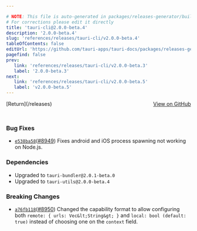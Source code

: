 ```yaml
---

# NOTE: This file is auto-generated in packages/releases-generator/build.ts
# For corrections please edit it directly
title: 'tauri-cli@2.0.0-beta.4'
description: '2.0.0-beta.4'
slug: 'references/releases/tauri-cli/v2.0.0-beta.4'
tableOfContents: false
editUrl: 'https://github.com/tauri-apps/tauri-docs/packages/releases-generator/build.ts'
pagefind: false
prev:
   link: 'references/releases/tauri-cli/v2.0.0-beta.3'
   label: '2.0.0-beta.3'
next:
   link: 'references/releases/tauri-cli/v2.0.0-beta.5'
   label: 'v2.0.0-beta.5'
---
```


<div style="margin-bottom:3rem; display: flex; justify-content: space-between; align-items: center"><span>[Return](/releases)</span><span><a href="https://github.com/tauri-apps/tauri/releases/tag/tauri-cli-v2.0.0-beta.4">View on GitHub</a></span></div>

### Bug Fixes

- [`e538ba58`](https://www.github.com/tauri-apps/tauri/commit/e538ba586c5b8b50955586c8ef2704adb5d7cc43)([#8949](https://www.github.com/tauri-apps/tauri/pull/8949)) Fixes android and iOS process spawning not working on Node.js.

### Dependencies

- Upgraded to `tauri-bundler@2.0.1-beta.0`
- Upgraded to `tauri-utils@2.0.0-beta.4`

### Breaking Changes

- [`a76fb118`](https://www.github.com/tauri-apps/tauri/commit/a76fb118ce2de22e1bdb4216bf0ac01dfc3e5799)([#8950](https://www.github.com/tauri-apps/tauri/pull/8950)) Changed the capability format to allow configuring both `remote: { urls: Vec&lt;String&gt; }` and `local: bool (default: true)` instead of choosing one on the `context` field.

